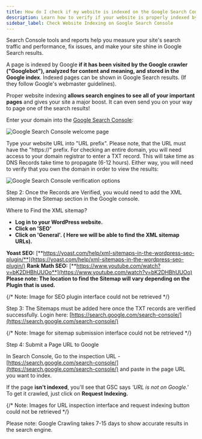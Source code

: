 ```yaml
---
title: How do I check if my website is indexed on the Google Search Console?
description: Learn how to verify if your website is properly indexed by Google and appears in search results.
sidebar_label: Check Website Indexing on Google Search Console
---
```


Search Console tools and reports help you measure your site's search traffic and performance, fix issues, and make your site shine in Google Search results.

A page is indexed by Google **if it has been visited by the Google crawler ("Googlebot"), analyzed for content and meaning, and stored in the Google index**. Indexed pages can be shown in Google Search results.
(If they follow Google's webmaster guidelines).

Proper website indexing **allows search engines to see all of your important pages** and gives your site a major boost. It can even send you on your way to page one of the search results!

Enter your domain into the [Google Search Console](https://search.google.com/search-console/welcome):

![Google Search Console welcome page](./img/google-search-console/search-console-welcome.jpg)

Type your website URL into "URL prefix". Please note, that the URL must have the "https://" prefix. For checking an entire domain, you will need access to your domain registrar to enter a TXT record. This will take time as DNS Records take time to propagate (6-12 hours). Either way, you will need to verify that you own the domain in order to view the results:

![Google Search Console verification options](./img/google-search-console/verification-options.jpg)

Step 2: Once the Records are Verified, you would need to add the XML sitemap in the Sitemap section in the Google console.

Where to Find the XML sitemap?

- **Log in to your WordPress website.**
- **Click on 'SEO'**
- **Click on 'General'. ( Here we will be able to find the XML sitemap URLs).**

**Yoast SEO:** [**https://yoast.com/help/xml-sitemaps-in-the-wordpress-seo-plugin/**](https://yoast.com/help/xml-sitemaps-in-the-wordpress-seo-plugin/)
**Rank Math SEO:** [**https://www.youtube.com/watch?v=bK2DHBhUUOo**](https://www.youtube.com/watch?v=bK2DHBhUUOo)
**Please note: The location to find the Sitemap will vary depending on the Plugin that is used.**

{/* Note: Image for SEO plugin interface could not be retrieved */}

Step 3: The Sitemaps must be added here once the TXT records are verified successfully.
Login here: [https://search.google.com/search-console/](https://search.google.com/search-console/)

{/* Note: Image for sitemap submission interface could not be retrieved */}

Step 4: Submit a Page URL to Google

In Search Console, Go to the inspection URL - [https://search.google.com/search-console/](https://search.google.com/search-console/) and paste in the page URL you want to index.

If the page **isn't indexed**, you'll see that GSC says *'URL is not on Google.'* To get it crawled, just click on **Request Indexing.**

{/* Note: Images for URL inspection interface and request indexing button could not be retrieved */}

Please note: Google Crawling takes 7-15 days to show accurate results in the search engine.